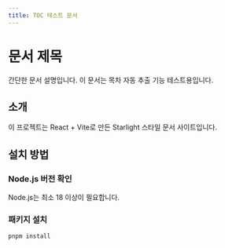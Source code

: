 ```yaml
---
title: TOC 테스트 문서
---
```


# 문서 제목

간단한 문서 설명입니다. 이 문서는 목차 자동 추출 기능 테스트용입니다.

## 소개

이 프로젝트는 React + Vite로 만든 Starlight 스타일 문서 사이트입니다.

## 설치 방법

### Node.js 버전 확인

Node.js는 최소 18 이상이 필요합니다.

### 패키지 설치

```bash
pnpm install
```
